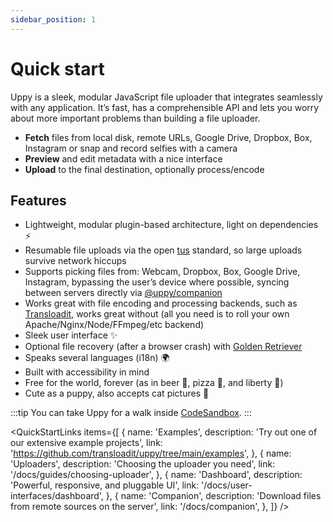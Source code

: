 ```yaml
---
sidebar_position: 1
---
```



# Quick start

Uppy is a sleek, modular JavaScript file uploader that integrates seamlessly
with any application. It’s fast, has a comprehensible API and lets you worry
about more important problems than building a file uploader.

- **Fetch** files from local disk, remote URLs, Google Drive, Dropbox, Box,
  Instagram or snap and record selfies with a camera
- **Preview** and edit metadata with a nice interface
- **Upload** to the final destination, optionally process/encode

## Features

- Lightweight, modular plugin-based architecture, light on dependencies :zap:
- Resumable file uploads via the open [tus](https://tus.io/) standard, so large
  uploads survive network hiccups
- Supports picking files from: Webcam, Dropbox, Box, Google Drive, Instagram,
  bypassing the user’s device where possible, syncing between servers directly
  via [@uppy/companion](/docs/companion)
- Works great with file encoding and processing backends, such as
  [Transloadit](https://transloadit.com), works great without (all you need is
  to roll your own Apache/Nginx/Node/FFmpeg/etc backend)
- Sleek user interface :sparkles:
- Optional file recovery (after a browser crash) with
  [Golden Retriever](/docs/golden-retriever/)
- Speaks several languages (i18n) :earth_africa:
- Built with accessibility in mind
- Free for the world, forever (as in beer 🍺, pizza 🍕, and liberty 🗽)
- Cute as a puppy, also accepts cat pictures :dog:

:::tip You can take Uppy for a walk inside
[CodeSandbox](https://codesandbox.io/s/uppy-dashboard-xpxuhd). :::

<QuickStartLinks
	items={[
		{
			name: 'Examples',
			description: 'Try out one of our extensive example projects',
			link: 'https://github.com/transloadit/uppy/tree/main/examples',
		},
		{
			name: 'Uploaders',
			description: 'Choosing the uploader you need',
			link: '/docs/guides/choosing-uploader',
		},
		{
			name: 'Dashboard',
			description: 'Powerful, responsive, and pluggable UI',
			link: '/docs/user-interfaces/dashboard',
		},
		{
			name: 'Companion',
			description: 'Download files from remote sources on the server',
			link: '/docs/companion',
		},
	]}
/>
